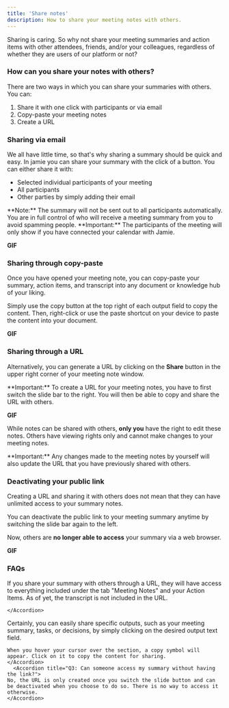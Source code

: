 ```yaml
---
title: 'Share notes'
description: How to share your meeting notes with others.
---
```

Sharing is caring. So why not share your meeting summaries and action items with other attendees, friends, and/or your colleagues, regardless of whether they are users of our platform or not? 

### How can you share your notes with others?
There are two ways in which you can share your summaries with others. You can:

1. Share it with one click with participants or via email
2. Copy-paste your meeting notes
3. Create a URL

### Sharing via email
We all have little time, so that's why sharing a summary should be quick and easy. In jamie you can share your summary with the click of a button. You can either share it with:

- Selected individual participants of your meeting
- All participants
- Other parties by simply adding their email 

<Note>
**Note:** The summary will not be sent out to all participants automatically. You are in full control of who will receive a meeting summary from you to avoid spamming people. 
</Note>

<Warning>
**Important:** The participants of the meeting will only show if you have connected your calendar with Jamie.
</Warning>

**GIF**

### Sharing through copy-paste
Once you have opened your meeting note, you can copy-paste your summary, action items, and transcript into any document or knowledge hub of your liking. 

Simply use the copy button at the top right of each output field to copy the content. Then, right-click or use the paste shortcut on your device to paste the content into your document.

**GIF**

### Sharing through a URL
Alternatively, you can generate a URL by clicking on the **Share** button in the upper right corner of your meeting note window. 

<Warning>
**Important:** To create a URL for your meeting notes, you have to first switch the slide bar to the right. You will then be able to copy and share the URL with others.
</Warning>

**GIF**

While notes can be shared with others, **only you** have the right to edit these notes. Others have viewing rights only and cannot make changes to your meeting notes.

<Warning>
**Important:** Any changes made to the meeting notes by yourself will also update the URL that you have previously shared with others.
</Warning>

### Deactivating your public link
Creating a URL and sharing it with others does not mean that they can have unlimited access to your summary notes.

You can deactivate the public link to your meeting summary anytime by switching the slide bar again to the left.

Now, others are **no longer able to access** your summary via a web browser.

**GIF**

### FAQs

<AccordionGroup>
  <Accordion title="Q1: What output will be shared with others through the URL?">
    If you share your summary with others through a URL, they will have access to everything included under the tab "Meeting Notes" and your Action Items. As of yet, the transcript is not included in the URL.


    </Accordion>
  <Accordion title="Q2: Is it possible to only share certain parts of my summary?">
    Certainly, you can easily share specific outputs, such as your meeting summary, tasks, or decisions, by simply clicking on the desired output text field. 
    
    When you hover your cursor over the section, a copy symbol will appear. Click on it to copy the content for sharing.
    </Accordion>
      <Accordion title="Q3: Can someone access my summary without having the link?">
    No, the URL is only created once you switch the slide button and can be deactivated when you choose to do so. There is no way to access it otherwise.
    </Accordion>
</AccordionGroup>
